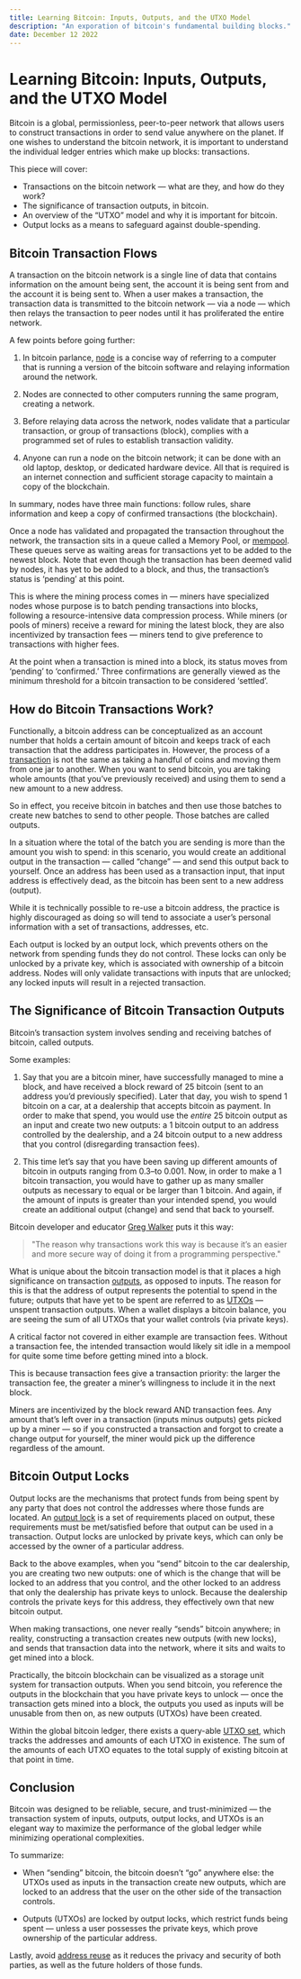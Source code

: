 ```yaml
---
title: Learning Bitcoin: Inputs, Outputs, and the UTXO Model
description: "An exporation of bitcoin's fundamental building blocks."
date: December 12 2022
---
```


# Learning Bitcoin: Inputs, Outputs, and the UTXO Model

Bitcoin is a global, permissionless, peer-to-peer network that allows users to construct transactions in order to send value anywhere on the planet. If one wishes to understand the bitcoin network, it is important to understand the individual ledger entries which make up blocks: transactions.

This piece will cover:

- Transactions on the bitcoin network — what are they, and how do they work?
- The significance of transaction outputs, in bitcoin.
- An overview of the “UTXO” model and why it is important for bitcoin.
- Output locks as a means to safeguard against double-spending.

## Bitcoin Transaction Flows

A transaction on the bitcoin network is a single line of data that contains information on the amount being sent, the account it is being sent from and the account it is being sent to. When a user makes a transaction, the transaction data is transmitted to the bitcoin network — via a node — which then relays the transaction to peer nodes until it has proliferated the entire network.

A few points before going further:

1. In bitcoin parlance, [node](https://learnmeabitcoin.com/beginners/nodes) is a concise way of referring to a computer that is running a version of the bitcoin software and relaying information around the network.

2. Nodes are connected to other computers running the same program, creating a network.

3. Before relaying data across the network, nodes validate that a particular transaction, or group of transactions (block), complies with a programmed set of rules to establish transaction validity.

4. Anyone can run a node on the bitcoin network; it can be done with an old laptop, desktop, or dedicated hardware device. All that is required is an internet connection and sufficient storage capacity to maintain a copy of the blockchain.

In summary, nodes have three main functions: follow rules, share information and keep a copy of confirmed transactions (the blockchain).

Once a node has validated and propagated the transaction throughout the network, the transaction sits in a queue called a Memory Pool, or [mempool](https://mempool.space/). These queues serve as waiting areas for transactions yet to be added to the newest block. Note that even though the transaction has been deemed valid by nodes, it has yet to be added to a block, and thus, the transaction’s status is ‘pending’ at this point.

This is where the mining process comes in — miners have specialized nodes whose purpose is to batch pending transactions into blocks, following a resource-intensive data compression process. While miners (or pools of miners) receive a reward for mining the latest block, they are also incentivized by transaction fees — miners tend to give preference to transactions with higher fees.

At the point when a transaction is mined into a block, its status moves from ‘pending’ to ‘confirmed.’ Three confirmations are generally viewed as the minimum threshold for a bitcoin transaction to be considered ‘settled’.

## How do Bitcoin Transactions Work?

Functionally, a bitcoin address can be conceptualized as an account number that holds a certain amount of bitcoin and keeps track of each transaction that the address participates in. However, the process of a [transaction](https://learnmeabitcoin.com/beginners/transactions) is not the same as taking a handful of coins and moving them from one jar to another. When you want to send bitcoin, you are taking whole amounts (that you’ve previously received) and using them to send a new amount to a new address.

So in effect, you receive bitcoin in batches and then use those batches to create new batches to send to other people. Those batches are called outputs.

In a situation where the total of the batch you are sending is more than the amount you wish to spend: in this scenario, you would create an additional output in the transaction — called “change” — and send this output back to yourself. Once an address has been used as a transaction input, that input address is effectively dead, as the bitcoin has been sent to a new address (output).

While it is technically possible to re-use a bitcoin address, the practice is highly discouraged as doing so will tend to associate a user’s personal information with a set of transactions, addresses, etc.

Each output is locked by an output lock, which prevents others on the network from spending funds they do not control. These locks can only be unlocked by a private key, which is associated with ownership of a bitcoin address. Nodes will only validate transactions with inputs that are unlocked; any locked inputs will result in a rejected transaction.

## The Significance of Bitcoin Transaction Outputs

Bitcoin’s transaction system involves sending and receiving batches of bitcoin, called outputs.

Some examples:

1. Say that you are a bitcoin miner, have successfully managed to mine a block, and have received a block reward of 25 bitcoin (sent to an address you’d previously specified). Later that day, you wish to spend 1 bitcoin on a car, at a dealership that accepts bitcoin as payment. In order to make that spend, you would use the _entire_ 25 bitcoin output as an input and create two new outputs: a 1 bitcoin output to an address controlled by the dealership, and a 24 bitcoin output to a new address that you control (disregarding transaction fees).

2. This time let’s say that you have been saving up different amounts of bitcoin in outputs ranging from 0.3–to 0.001. Now, in order to make a 1 bitcoin transaction, you would have to gather up as many smaller outputs as necessary to equal or be larger than 1 bitcoin. And again, if the amount of inputs is greater than your intended spend, you would create an additional output (change) and send that back to yourself.

Bitcoin developer and educator [Greg Walker](https://twitter.com/in3rsha) puts it this way:

> "The reason why transactions work this way is because it’s an easier and more secure way of doing it from a programming perspective."

What is unique about the bitcoin transaction model is that it places a high significance on transaction [outputs](https://learnmeabitcoin.com/beginners/outputs), as opposed to inputs. The reason for this is that the address of output represents the potential to spend in the future; outputs that have yet to be spent are referred to as [UTXOs](https://learnmeabitcoin.com/technical/utxo) — unspent transaction outputs. When a wallet displays a bitcoin balance, you are seeing the sum of all UTXOs that your wallet controls (via private keys).

A critical factor not covered in either example are transaction fees. Without a transaction fee, the intended transaction would likely sit idle in a mempool for quite some time before getting mined into a block.

This is because transaction fees give a transaction priority: the larger the transaction fee, the greater a miner’s willingness to include it in the next block.

Miners are incentivized by the block reward AND transaction fees. Any amount that’s left over in a transaction (inputs minus outputs) gets picked up by a miner — so if you constructed a transaction and forgot to create a change output for yourself, the miner would pick up the difference regardless of the amount.

## Bitcoin Output Locks

Output locks are the mechanisms that protect funds from being spent by any party that does not control the addresses where those funds are located. An [output lock](https://learnmeabitcoin.com/beginners/output_locks) is a set of requirements placed on output, these requirements must be met/satisfied before that output can be used in a transaction. Output locks are unlocked by private keys, which can only be accessed by the owner of a particular address.

Back to the above examples, when you “send” bitcoin to the car dealership, you are creating two new outputs: one of which is the change that will be locked to an address that you control, and the other locked to an address that only the dealership has private keys to unlock. Because the dealership controls the private keys for this address, they effectively own that new bitcoin output.

When making transactions, one never really “sends” bitcoin anywhere; in reality, constructing a transaction creates new outputs (with new locks), and sends that transaction data into the network, where it sits and waits to get mined into a block.

Practically, the bitcoin blockchain can be visualized as a storage unit system for transaction outputs. When you send bitcoin, you reference the outputs in the blockchain that you have private keys to unlock — once the transaction gets mined into a block, the outputs you used as inputs will be unusable from then on, as new outputs (UTXOs) have been created.

Within the global bitcoin ledger, there exists a query-able [UTXO set](https://river.com/learn/terms/u/utxo-set/), which tracks the addresses and amounts of each UTXO in existence. The sum of the amounts of each UTXO equates to the total supply of existing bitcoin at that point in time.

## Conclusion

Bitcoin was designed to be reliable, secure, and trust-minimized — the transaction system of inputs, outputs, output locks, and UTXOs is an elegant way to maximize the performance of the global ledger while minimizing operational complexities.

To summarize:

- When “sending” bitcoin, the bitcoin doesn’t “go” anywhere else: the UTXOs used as inputs in the transaction create new outputs, which are locked to an address that the user on the other side of the transaction controls.

- Outputs (UTXOs) are locked by output locks, which restrict funds being spent — unless a user possesses the private keys, which prove ownership of the particular address.

Lastly, avoid [address reuse](https://en.bitcoin.it/wiki/Address_reuse) as it reduces the privacy and security of both parties, as well as the future holders of those funds.
